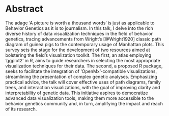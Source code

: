 # Abstract {#intro}

The adage 'A picture is worth a thousand words' is just as applicable to Behavior Genetics as it is to journalism. In this talk, I delve into the rich diverse history of data visualization techniques in the field of behavior genetics, tracing advancements from Wright's [@Wright1920] classic path diagram of guinea pigs to the contemporary usage of Manhattan plots. This survey sets the stage for the development of two resources aimed at bolstering the field's visualization toolkit. The first, an atlas employing 'ggplot2' in R, aims to guide researchers in selecting the most appropriate visualization techniques for their data. The second, a proposed R package, seeks to facilitate the integration of 'OpenMx'-compatible visualizations, streamlining the presentation of complex genetic analyses. Emphasizing practical advice, the talk will cover effective uses of path diagrams, family trees, and interaction visualizations, with the goal of improving clarity and interpretability of genetic data. This initiative aspires to democratize advanced data visualization tools, making them more accessible to the behavior genetics community and, in turn, amplifying the impact and reach of its research.
